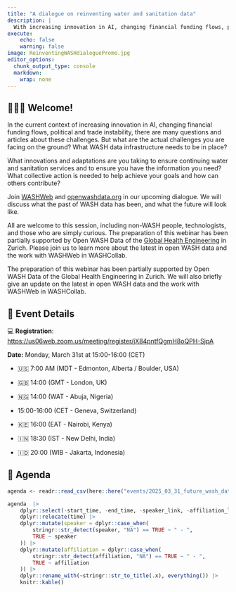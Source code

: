 ```yaml
---
title: "A dialogue on reinventing water and sanitation data"
description: |
  With increasing innovation in AI, changing financial funding flows, political and trade instability, WASHWeb and openwashdata will be hosting an open dialogue.
execute:
    echo: false
    warning: false
image: ReinventingWASHdialoguePromo.jpg
editor_options: 
  chunk_output_type: console
  markdown: 
    wrap: none
---
```


## 🙋🏻‍♀️ Welcome!

In the current context of increasing innovation in AI, changing financial funding flows, political and trade instability, there are many questions and articles about these challenges. But what are the actual challenges you are facing on the ground? What WASH data infrastructure needs to be in place?

What innovations and adaptations are you taking to ensure continuing water and sanitation services and to ensure you have the information you need? What collective action is needed to help achieve your goals and how can others contribute?

Join [WASHWeb](https://www.linkedin.com/company/washweb/) and [openwashdata.org](http://openwashdata.org/) in our upcoming dialogue. We will discuss what the past of WASH data has been, and what the future will look like.

All are welcome to this session, including non-WASH people, technologists, and those who are simply curious. The preparation of this webinar has been partially supported by Open WASH Data of the [Global Health Engineering](https://www.linkedin.com/company/global-health-engineering/) in Zurich. Please join us to learn more about the latest in open WASH data and the work with WASHWeb in WASHCollab.

The preparation of this webinar has been partially supported by Open WASH Data of the Global Health Engineering in Zurich. We will also briefly give an update on the latest in open WASH data and the work with WASHWeb in WASHCollab.

## 📆 Event Details

💻 **Registration**: <https://us06web.zoom.us/meeting/register/jX84pntfQgmH8oQPH-SjpA>

**Date:** Monday, March 31st at 15:00-16:00 (CET)

-   ️🇺🇸 7:00 AM (MDT - Edmonton, Alberta / Boulder, USA)

-   🇬🇧 14:00 (GMT - London, UK)

-   🇳🇬 14:00 (WAT - Abuja, Nigeria)

-   15:00-16:00 (CET - Geneva, Switzerland)

-   🇰🇪 16:00 (EAT - Nairobi, Kenya)

-   🇮🇳 18:30 (IST - New Delhi, India)

-   🇮🇩 20:00 (WIB - Jakarta, Indonesia)

## 📝 Agenda

```r

agenda <- readr::read_csv(here::here("events/2025_03_31_future_wash_data/data/future-wash-data-agenda.csv"))

agenda  |> 
    dplyr::select(-start_time, -end_time, -speaker_link, -affiliation_link) |>
    dplyr::relocate(time) |> 
    dplyr::mutate(speaker = dplyr::case_when(
        stringr::str_detect(speaker, "NA") == TRUE ~ " - ",
        TRUE ~ speaker
    )) |> 
    dplyr::mutate(affiliation = dplyr::case_when(
        stringr::str_detect(affiliation, "NA") == TRUE ~ " - ",
        TRUE ~ affiliation
    )) |>
    dplyr::rename_with(~stringr::str_to_title(.x), everything()) |> 
    knitr::kable()
```
